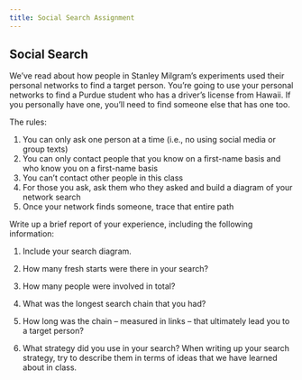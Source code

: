 ```yaml
---
title: Social Search Assignment
---
```

## Social Search {#social_search}

We've read about how people in Stanley Milgram's experiments used
their personal networks to find a target person. You're going to use
your personal networks to find a Purdue student who has a driver's
license from Hawaii. If you personally have one, you'll need to find
someone else that has one too.

The rules:

1.  You can only ask one person at a time (i.e., no using social media
    or group texts)
2.  You can only contact people that you know on a first-name basis and
    who know you on a first-name basis
3.  You can't contact other people in this class
4.  For those you ask, ask them who they asked and build a diagram of
    your network search
5.  Once your network finds someone, trace that entire path

Write up a brief report of your experience, including the following
information:

1) Include your search diagram.

2) How many fresh starts were there in your search?

3) How many people were involved in total?

4) What was the longest search chain that you had?

5) How long was the chain -- measured in links -- that ultimately lead
you to a target person?

6) What strategy did you use in your search? When writing up your
search strategy, try to describe them in terms of ideas that we have
learned about in class.
